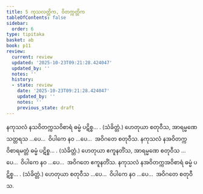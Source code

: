 ```yaml
---
title: 5 ကုသလတ္တိက, ဝိတက္ကတ္တိက
tableOfContents: false
sidebar:
  order: 6
type: tipitaka
basket: ab
book: p11
review:
  current: review
  updated: '2025-10-23T09:21:28.424047'
  updated_by: ''
  notes: ''
  history:
  - state: review
    date: '2025-10-23T09:21:28.424047'
    updated_by: ''
    notes: ''
    previous_state: draft
---
```



<ReviewStatus review={frontmatter.review} showDetails={true} />

<HypothesisAnnotation frontmatter={frontmatter} />

<DynamicBreadcrumb />

<Division number="18" book="p11" e="ch" v="40" p="145">

<Paragraph number="48" book="p11">
နကုသလံ နသဝိတက္ကသဝိစာရံ ဓမ္မံ ပဋိစ္စ… . (သံခိတ္တံ.)
</Paragraph>

<Paragraph number="49" book="p11">
ဟေတုယာ စတုဝီသ, အာရမ္မဏေ သတ္တရသ …ပေ…  ဝိပါကေ နဝ …ပေ…  အဝိဂတေ စတုဝီသ.
</Paragraph>

</Division>
<Division number="19" book="p11" e="ch" v="40" p="145">

<Paragraph number="50" book="p11">
နကုသလံ နအဝိတက္ကဝိစာရမတ္တံ ဓမ္မံ ပဋိစ္စ… . (သံခိတ္တံ.)
</Paragraph>

<Paragraph number="51" book="p11">
ဟေတုယာ ဧကူနတိံသ, အာရမ္မဏေ စတုဝီသ …ပေ…  ဝိပါကေ နဝ …ပေ…  အဝိဂတေ ဧကူနတိံသ.
</Paragraph>

</Division>
<Division number="20" book="p11" e="ch" v="40" p="145">

<Paragraph number="52" book="p11">
နကုသလံ နအဝိတက္ကအဝိစာရံ ဓမ္မံ ပဋိစ္စ… . (သံခိတ္တံ.)
</Paragraph>

<Paragraph number="53" book="p11">
ဟေတုယာ စတုဝီသ …ပေ…  ဝိပါကေ နဝ …ပေ…  အဝိဂတေ စတုဝီသ.
</Paragraph>
</Division>